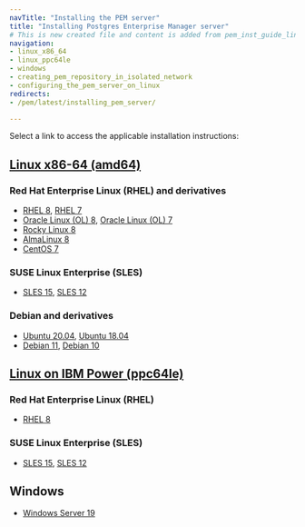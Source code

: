 ```yaml
---
navTitle: "Installing the PEM server"
title: "Installing Postgres Enterprise Manager server"
# This is new created file and content is added from pem_inst_guide_linux/04_installing_postgres_enterprise_manager/index.mdx
navigation:
- linux_x86_64
- linux_ppc64le
- windows
- creating_pem_repository_in_isolated_network
- configuring_the_pem_server_on_linux
redirects:
- /pem/latest/installing_pem_server/

---
```


Select a link to access the applicable installation instructions:

## [Linux x86-64 (amd64)](linux_x86_64)
### Red Hat Enterprise Linux (RHEL) and derivatives
- [RHEL 8](linux_x86_64/pem_rhel_8), [RHEL 7](linux_x86_64/pem_rhel_7)
- [Oracle Linux (OL) 8](linux_x86_64/pem_rhel_8), [Oracle Linux (OL) 7](linux_x86_64/pem_rhel_7)
- [Rocky Linux 8](linux_x86_64/pem_other_linux_8)
- [AlmaLinux 8](linux_x86_64/pem_other_linux_8)
- [CentOS 7](linux_x86_64/pem_centos_7)
### SUSE Linux Enterprise (SLES)
- [SLES 15](linux_x86_64/pem_sles_15), [SLES 12](linux_x86_64/pem_sles_12)
### Debian and derivatives
- [Ubuntu 20.04](linux_x86_64/pem_ubuntu_20), [Ubuntu 18.04](linux_x86_64/pem_ubuntu_18)
- [Debian 11](linux_x86_64/pem_debian_11), [Debian 10](linux_x86_64/pem_debian_10)
## [Linux on IBM Power (ppc64le)](linux_ppc64le)
### Red Hat Enterprise Linux (RHEL) 
- [RHEL 8](linux_ppc64le/pem_rhel_8)
### SUSE Linux Enterprise (SLES) 
- [SLES 15](linux_ppc64le/pem_sles_15), [SLES 12](linux_ppc64le/pem_sles_12)
## Windows
- [Windows Server 19](windows)


